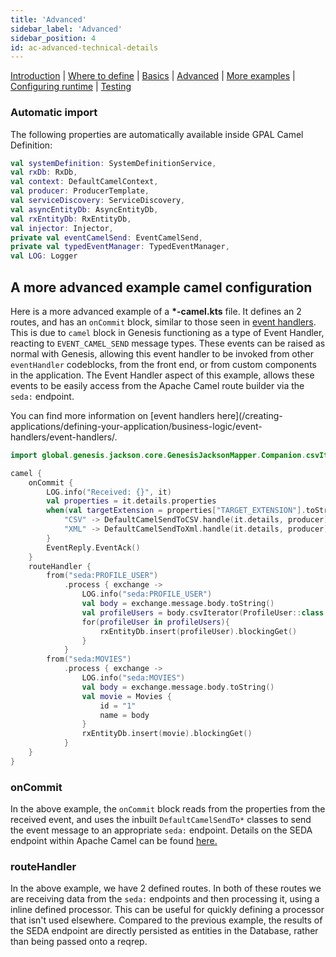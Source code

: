 ---
title: 'Advanced'
sidebar_label: 'Advanced'
sidebar_position: 4
id: ac-advanced-technical-details
---

[Introduction](/creating-applications/defining-your-application/integrations/apache-camel/apache-camel/)  | [Where to define](/creating-applications/defining-your-application/integrations/apache-camel/ac-define/) | [Basics](/creating-applications/defining-your-application/integrations/apache-camel/ac-technical-details/) |  [Advanced](/creating-applications/defining-your-application/integrations/apache-camel/ac-advanced-technical-details/) | [More examples](/creating-applications/defining-your-application/integrations/apache-camel/ac-more-examples/) | [Configuring runtime](/creating-applications/defining-your-application/integrations/apache-camel/ac-configuring-runtime/) | [Testing](/creating-applications/defining-your-application/integrations/apache-camel/ac-testing/)

### Automatic import

The following properties are automatically available inside GPAL Camel Definition:

```kotlin
val systemDefinition: SystemDefinitionService,
val rxDb: RxDb,
val context: DefaultCamelContext,
val producer: ProducerTemplate,
val serviceDiscovery: ServiceDiscovery,
val asyncEntityDb: AsyncEntityDb,
val rxEntityDb: RxEntityDb,
val injector: Injector,
private val eventCamelSend: EventCamelSend,
private val typedEventManager: TypedEventManager,
val LOG: Logger
```

## A more advanced example camel configuration

Here is a more advanced example of a **\*-camel.kts** file. It defines an 2 routes, and has an `onCommit` block, similar to those seen in [event handlers](/creating-applications/defining-your-application/business-logic/event-handlers/event-handlers/). This is due to `camel` block in Genesis functioning as a type of Event Handler, reacting to `EVENT_CAMEL_SEND` message types. These events can be raised as normal with Genesis, allowing this event handler to be invoked from other `eventHandler` codeblocks, from the front end, or from custom components in the application. The Event Handler aspect of this example, allows these events to be easily access from the Apache Camel route builder via the `seda:` endpoint.

You can find more information on [event handlers here](/creating-applications/defining-your-application/business-logic/event-handlers/event-handlers/.

```kotlin
import global.genesis.jackson.core.GenesisJacksonMapper.Companion.csvIterator

camel {
    onCommit {
        LOG.info("Received: {}", it)
        val properties = it.details.properties
        when(val targetExtension = properties["TARGET_EXTENSION"].toString()){
            "CSV" -> DefaultCamelSendToCSV.handle(it.details, producer)
            "XML" -> DefaultCamelSendToXml.handle(it.details, producer)
        }
        EventReply.EventAck()
    }
    routeHandler {
        from("seda:PROFILE_USER")
            .process { exchange ->
                LOG.info("seda:PROFILE_USER")
                val body = exchange.message.body.toString()
                val profileUsers = body.csvIterator(ProfileUser::class.java)
                for(profileUser in profileUsers){
                    rxEntityDb.insert(profileUser).blockingGet()
                }
            }
        from("seda:MOVIES")
            .process { exchange ->
                LOG.info("seda:MOVIES")
                val body = exchange.message.body.toString()
                val movie = Movies {
                    id = "1"
                    name = body
                }
                rxEntityDb.insert(movie).blockingGet()
            }
    }
}
```

### onCommit
In the above example, the `onCommit` block reads from the properties from the received event, and uses the inbuilt `DefaultCamelSendTo*` classes to send the event message to an appropriate `seda:` endpoint. Details on the SEDA endpoint within Apache Camel can be found [here.](https://camel.apache.org/components/3.16.x/seda-component.html)

### routeHandler
In the above example, we have 2 defined routes. In both of these routes we are receiving data from the `seda:` endpoints and then processing it, using a inline defined processor. This can be useful for quickly defining a processor that isn't used elsewhere. Compared to the previous example, the results of the SEDA endpoint are directly persisted as entities in the Database, rather than being passed onto a reqrep.

